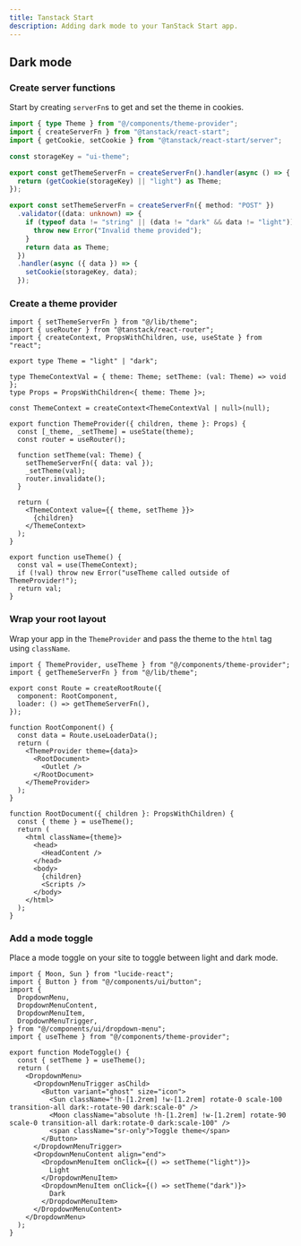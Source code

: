 ```yaml
---
title: Tanstack Start
description: Adding dark mode to your TanStack Start app.
---
```


## Dark mode

<Steps>

### Create server functions

Start by creating `serverFn`s to get and set the theme in cookies.

```ts title="lib/theme.ts"
import { type Theme } from "@/components/theme-provider";
import { createServerFn } from "@tanstack/react-start";
import { getCookie, setCookie } from "@tanstack/react-start/server";

const storageKey = "ui-theme";

export const getThemeServerFn = createServerFn().handler(async () => {
  return (getCookie(storageKey) || "light") as Theme;
});

export const setThemeServerFn = createServerFn({ method: "POST" })
  .validator((data: unknown) => {
    if (typeof data != "string" || (data != "dark" && data != "light")) {
      throw new Error("Invalid theme provided");
    }
    return data as Theme;
  })
  .handler(async ({ data }) => {
    setCookie(storageKey, data);
  });
```

### Create a theme provider

```tsx title="components/theme-provider.tsx"
import { setThemeServerFn } from "@/lib/theme";
import { useRouter } from "@tanstack/react-router";
import { createContext, PropsWithChildren, use, useState } from "react";

export type Theme = "light" | "dark";

type ThemeContextVal = { theme: Theme; setTheme: (val: Theme) => void };
type Props = PropsWithChildren<{ theme: Theme }>;

const ThemeContext = createContext<ThemeContextVal | null>(null);

export function ThemeProvider({ children, theme }: Props) {
  const [_theme, _setTheme] = useState(theme);
  const router = useRouter();

  function setTheme(val: Theme) {
    setThemeServerFn({ data: val });
    _setTheme(val);
    router.invalidate();
  }

  return (
    <ThemeContext value={{ theme, setTheme }}>
      {children}
    </ThemeContext>
  );
}

export function useTheme() {
  const val = use(ThemeContext);
  if (!val) throw new Error("useTheme called outside of ThemeProvider!");
  return val;
}
```

### Wrap your root layout

Wrap your app in the `ThemeProvider` and pass the theme to the `html` tag using `className`.

```tsx {1,10,12,21,23} title="routes/__root.tsx"
import { ThemeProvider, useTheme } from "@/components/theme-provider";
import { getThemeServerFn } from "@/lib/theme";

export const Route = createRootRoute({
  component: RootComponent,
  loader: () => getThemeServerFn(),
});

function RootComponent() {
  const data = Route.useLoaderData();
  return (
    <ThemeProvider theme={data}>
      <RootDocument>
        <Outlet />
      </RootDocument>
    </ThemeProvider>
  );
}

function RootDocument({ children }: PropsWithChildren) {
  const { theme } = useTheme();
  return (
    <html className={theme}>
      <head>
        <HeadContent />
      </head>
      <body>
        {children}
        <Scripts />
      </body>
    </html>
  );
}
```

### Add a mode toggle

Place a mode toggle on your site to toggle between light and dark mode.

```tsx title="components/mode-toggle.tsx"
import { Moon, Sun } from "lucide-react";
import { Button } from "@/components/ui/button";
import {
  DropdownMenu,
  DropdownMenuContent,
  DropdownMenuItem,
  DropdownMenuTrigger,
} from "@/components/ui/dropdown-menu";
import { useTheme } from "@/components/theme-provider";

export function ModeToggle() {
  const { setTheme } = useTheme();
  return (
    <DropdownMenu>
      <DropdownMenuTrigger asChild>
        <Button variant="ghost" size="icon">
          <Sun className="!h-[1.2rem] !w-[1.2rem] rotate-0 scale-100 transition-all dark:-rotate-90 dark:scale-0" />
          <Moon className="absolute !h-[1.2rem] !w-[1.2rem] rotate-90 scale-0 transition-all dark:rotate-0 dark:scale-100" />
          <span className="sr-only">Toggle theme</span>
        </Button>
      </DropdownMenuTrigger>
      <DropdownMenuContent align="end">
        <DropdownMenuItem onClick={() => setTheme("light")}>
          Light
        </DropdownMenuItem>
        <DropdownMenuItem onClick={() => setTheme("dark")}>
          Dark
        </DropdownMenuItem>
      </DropdownMenuContent>
    </DropdownMenu>
  );
}
```
</Steps>
